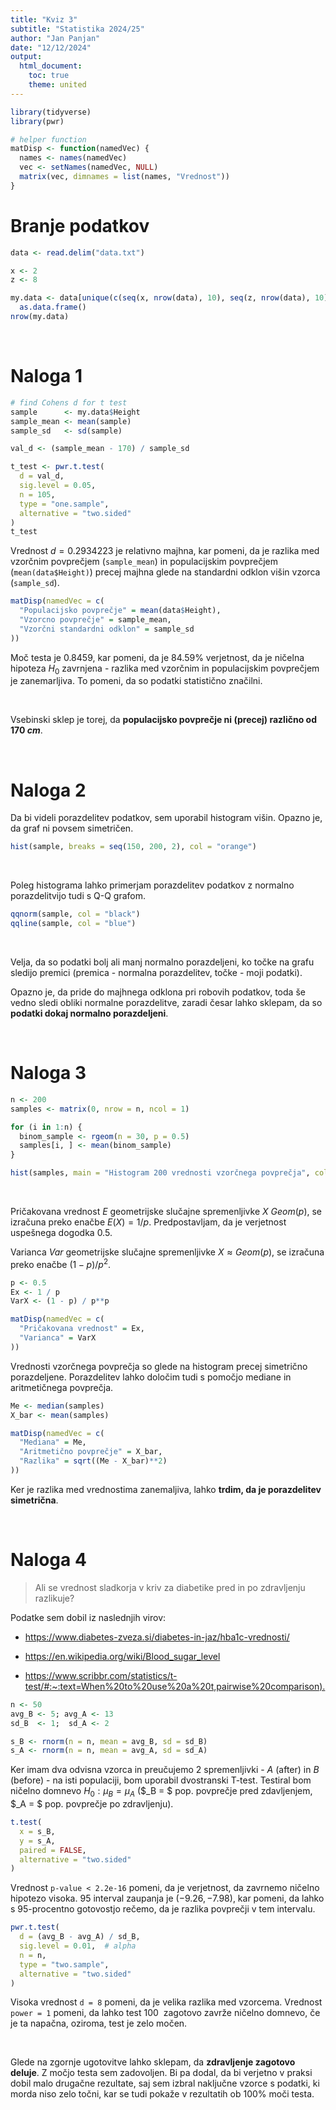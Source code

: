 ```yaml
---
title: "Kviz 3"
subtitle: "Statistika 2024/25"
author: "Jan Panjan"
date: "12/12/2024"
output:
  html_document:
    toc: true
    theme: united
---
```


```r
library(tidyverse)
library(pwr)
```

```r
# helper function
matDisp <- function(namedVec) {
  names <- names(namedVec)
  vec <- setNames(namedVec, NULL)
  matrix(vec, dimnames = list(names, "Vrednost"))
}
```

# Branje podatkov

```r
data <- read.delim("data.txt")
```

```r
x <- 2
z <- 8

my.data <- data[unique(c(seq(x, nrow(data), 10), seq(z, nrow(data), 10))), ] %>%
  as.data.frame()
nrow(my.data)
```

<br>

# Naloga 1

```r
# find Cohens d for t test
sample      <- my.data$Height
sample_mean <- mean(sample)
sample_sd   <- sd(sample)

val_d <- (sample_mean - 170) / sample_sd

t_test <- pwr.t.test(
  d = val_d,
  sig.level = 0.05,
  n = 105,
  type = "one.sample",
  alternative = "two.sided"
)
t_test
```

Vrednost $d = 0.2934223$ je relativno majhna, kar pomeni, da je razlika med vzorčnim
povprečjem (`sample_mean`) in populacijskim povprečjem (`mean(data$Height)`) precej
majhna glede na standardni odklon višin vzorca (`sample_sd`).

```r
matDisp(namedVec = c(
  "Populacijsko povprečje" = mean(data$Height),
  "Vzorcno povprečje" = sample_mean,
  "Vzorčni standardni odklon" = sample_sd
))
```

Moč testa je $0.8459$, kar pomeni, da je $84.59 \%$ verjetnost, da je
ničelna hipoteza $H_0$ zavrnjena - razlika med vzorčnim in populacijskim
povprečjem je zanemarljiva. To pomeni, da so podatki statistično značilni.

<br>

Vsebinski sklep je torej, da **populacijsko povprečje ni (precej) različno
od $170 \ cm$**.

<br>

# Naloga 2

Da bi videli porazdelitev podatkov, sem uporabil histogram višin.
Opazno je, da graf ni povsem simetričen.

```r
hist(sample, breaks = seq(150, 200, 2), col = "orange")
```

<br>

Poleg histograma lahko primerjam porazdelitev podatkov z normalno 
porazdelitvijo tudi s Q-Q grafom.

```r
qqnorm(sample, col = "black")
qqline(sample, col = "blue")
```

<br>

Velja, da so podatki bolj ali manj normalno porazdeljeni, ko točke na grafu sledijo
premici (premica - normalna porazdelitev, točke - moji podatki). 

Opazno je, da pride do majhnega odklona pri robovih podatkov, toda še vedno sledi obliki
normalne porazdelitve, zaradi česar lahko sklepam, da so **podatki dokaj normalno porazdeljeni**.

<br>

# Naloga 3

```r
n <- 200
samples <- matrix(0, nrow = n, ncol = 1)

for (i in 1:n) {
  binom_sample <- rgeom(n = 30, p = 0.5)
  samples[i, ] <- mean(binom_sample)
}

hist(samples, main = "Histogram 200 vrednosti vzorčnega povprečja", col = "orange")
```

<br>

Pričakovana vrednost $E$ geometrijske slučajne spremenljivke $X ~ Geom(p)$, se izračuna 
preko enačbe $E(X) = 1/p$. Predpostavljam, da je verjetnost uspešnega dogodka $0.5$.

Varianca $Var$ geometrijske slučajne spremenljivke $X \approx Geom(p)$, se izračuna 
preko enačbe $(1-p)/p^2$.

```r
p <- 0.5
Ex <- 1 / p
VarX <- (1 - p) / p**p

matDisp(namedVec = c(
  "Pričakovana vrednost" = Ex,
  "Varianca" = VarX
))
```

Vrednosti vzorčnega povprečja so glede na histogram precej simetrično porazdeljene.
Porazdelitev lahko določim tudi s pomočjo mediane in aritmetičnega povprečja.

```r
Me <- median(samples)
X_bar <- mean(samples)

matDisp(namedVec = c(
  "Mediana" = Me,
  "Aritmetično povprečje" = X_bar,
  "Razlika" = sqrt((Me - X_bar)**2)
))
```

Ker je razlika med vrednostima zanemaljiva, lahko 
**trdim, da je porazdelitev simetrična**.

<br>

# Naloga 4

> Ali se vrednost sladkorja v kriv za diabetike
> pred in po zdravljenju razlikuje?

Podatke sem dobil iz naslednjih virov:

-  <https://www.diabetes-zveza.si/diabetes-in-jaz/hba1c-vrednosti/>

- <https://en.wikipedia.org/wiki/Blood_sugar_level>

- <https://www.scribbr.com/statistics/t-test/#:~:text=When%20to%20use%20a%20t,pairwise%20comparison).>

```r
n <- 50
avg_B <- 5; avg_A <- 13
sd_B  <- 1;  sd_A <- 2

s_B <- rnorm(n = n, mean = avg_B, sd = sd_B)
s_A <- rnorm(n = n, mean = avg_A, sd = sd_A)
```

Ker imam dva odvisna vzorca in preučujemo 2 spremenljivki - $A$ (after) 
in $B$ (before) - na isti populaciji, bom uporabil dvostranski T-test.
Testiral bom ničelno domnevo $H_0: \mu_B = \mu_A$ 
($\mu_B = $ pop. povprečje pred zdavljenjem, $\mu_A = $ pop. povprečje po
zdravljenju).


```r
t.test(
  x = s_B,
  y = s_A,
  paired = FALSE,
  alternative = "two.sided"
)
```

Vrednost `p-value < 2.2e-16` pomeni, da je verjetnost, da zavrnemo
ničelno hipotezo visoka. $95 \ %-$interval zaupanja je $(-9.26, -7.98)$, 
kar pomeni, da lahko s 95-procentno gotovostjo rečemo, da je razlika
povprečji v tem intervalu.

```r
pwr.t.test(
  d = (avg_B - avg_A) / sd_B,
  sig.level = 0.01,  # alpha
  n = n,
  type = "two.sample",
  alternative = "two.sided"
)
```

Visoka vrednost `d = 8` pomeni, da je velika razlika med vzorcema.
Vrednost `power = 1` pomeni, da lahko test $100 \ %$ zagotovo zavrže
ničelno domnevo, če je ta napačna, oziroma, test je zelo močen.

<br>

Glede na zgornje ugotovitve lahko sklepam, da **zdravljenje zagotovo
deluje**. Z močjo testa sem zadovoljen. Bi pa dodal, da bi verjetno v
praksi dobil malo drugačne rezultate, saj sem izbral naključne vzorce
s podatki, ki morda niso zelo točni, kar se tudi pokaže v rezultatih
ob 100% moči testa.